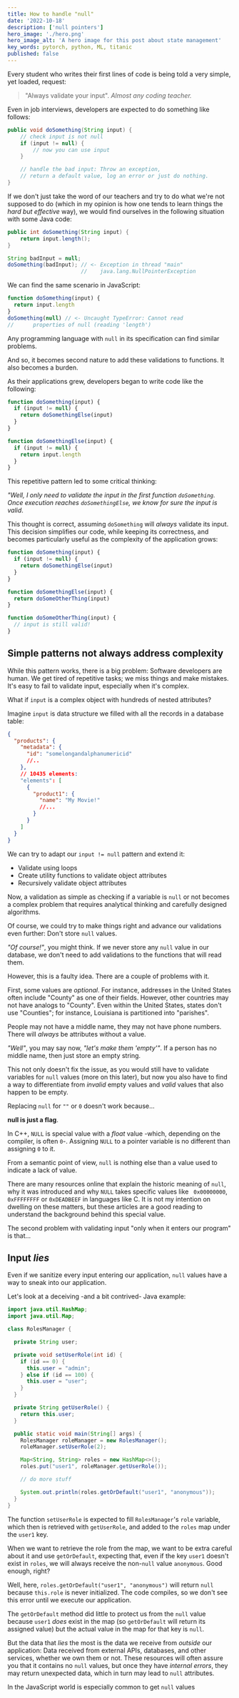 ```yaml
---
title: How to handle "null"
date: '2022-10-18'
description: ['null pointers']
hero_image: './hero.png'
hero_image_alt: 'A hero image for this post about state management'
key_words: pytorch, python, ML, titanic
published: false
---
```


Every student who writes their first lines of code is being told a very simple, yet loaded, request:

> "Always validate your input".
> _Almost any coding teacher._

Even in job interviews, developers are expected to do something like follows:

```java
public void doSomething(String input) {
    // check input is not null
    if (input != null) {
        // now you can use input
    }

    // handle the bad input: Throw an exception,
    // return a default value, log an error or just do nothing.
}
```

If we don't just take the word of our teachers and try to do what we're not supposed to do (which in my opinion is how one tends to learn things the _hard but effective_ way), we would find ourselves in the following situation with some Java code:

```java
public int doSomething(String input) {
    return input.length();
}

String badInput = null;
doSomething(badInput); // <- Exception in thread "main"
                       //    java.lang.NullPointerException
```

We can find the same scenario in JavaScript:

```js
function doSomething(input) {
  return input.length
}
doSomething(null) // <- Uncaught TypeError: Cannot read
//      properties of null (reading 'length')
```

Any programming language with `null` in its specification can find similar problems.

And so, it becomes second nature to add these validations to functions. It also becomes a burden.

As their applications grew, developers began to write code like the following:

```js
function doSomething(input) {
  if (input != null) {
    return doSomethingElse(input)
  }
}

function doSomethingElse(input) {
  if (input != null) {
    return input.length
  }
}
```

This repetitive pattern led to some critical thinking:

_"Well, I only need to validate the input in the first function `doSomething`. Once execution reaches `doSomethingElse`, we know for sure the input is valid_.

This thought is correct, assuming `doSomething` will _always_ validate its input. This decision simplifies our code, while keeping its correctness, and becomes particularly useful as the complexity of the application grows:

```js
function doSomething(input) {
  if (input != null) {
    return doSomethingElse(input)
  }
}

function doSomethingElse(input) {
  return doSomeOtherThing(input)
}

function doSomeOtherThing(input) {
  // input is still valid!
}
```

## Simple patterns not always address complexity

While this pattern works, there is a big problem: Software developers are human. We get tired of repetitive tasks; we miss things and make mistakes. It's easy to fail to validate input, especially when it's complex.

What if `input` is a complex object with hundreds of nested attributes?

Imagine `input` is data structure we filled with all the records in a database table:

```json
{
  "products": {
    "metadata": {
      "id": "somelongandalphanumericid"
      //..
    },
    // 10435 elements:
    "elements": [
      {
        "product1": {
          "name": "My Movie!"
          //...
        }
      }
    ]
  }
}
```

We can try to adapt our `input != null` pattern and extend it:

- Validate using loops
- Create utility functions to validate object attributes
- Recursively validate object attributes

Now, a validation as simple as checking if a variable is `null` or not becomes a complex problem that requires analytical thinking and carefully designed algorithms.

Of course, we could try to make things right and advance our validations even further: Don't store `null` values.

_"Of course!"_, you might think. If we never store any `null` value in our database, we don't need to add validations to the functions that will read them.

However, this is a faulty idea. There are a couple of problems with it.

First, some values are _optional_. For instance, addresses in the United States often include "County" as one of their fields. However, other countries may not have analogs to "County". Even within the United States, states don't use "Counties"; for instance, Louisiana is partitioned into "parishes".

People may not have a middle name, they may not have phone numbers. There will _always_ be attributes without a value.

_"Well"_, you may say now, _"let's make them 'empty'"_. If a person has no middle name, then just store an empty string.

This not only doesn't fix the issue, as you would still have to validate variables for `null` values (more on this later), but now you also have to find a way to differentiate from _invalid_ empty values and _valid_ values that also happen to be empty.

Replacing `null` for `""` or `0` doesn't work because...

**null is just a flag**.

In C++, `NULL` is special value with a _float_ value -which, depending on the compiler, is often `0`-. Assigning `NULL` to a pointer variable is no different than assigning `0` to it.

From a semantic point of view, `null` is nothing else than a value used to indicate a lack of value.

There are many resources online that explain the historic meaning of `null`, why it was introduced and why `NULL` takes specific values like ` 0x00000000`, `0xFFFFFFFF` or `0xDEADBEEF` in languages like C. It is not my intention on dwelling on these matters, but these articles are a good reading to understand the background behind this special value.

The second problem with validating input "only when it enters our program" is that...

## Input _lies_

Even if we sanitize every input entering our application, `null` values have a way to sneak into our application.

Let's look at a deceiving -and a bit contrived- Java example:

```java
import java.util.HashMap;
import java.util.Map;

class RolesManager {

  private String user;

  private void setUserRole(int id) {
    if (id == 0) {
      this.user = "admin";
    } else if (id == 100) {
      this.user = "user";
    }
  }

  private String getUserRole() {
    return this.user;
  }

  public static void main(String[] args) {
    RolesManager roleManager = new RolesManager();
    roleManager.setUserRole(2);

    Map<String, String> roles = new HashMap<>();
    roles.put("user1", roleManager.getUserRole());

    // do more stuff

    System.out.println(roles.getOrDefault("user1", "anonymous"));
  }
}


```

The function `setUserRole` is expected to fill `RolesManager`'s `role` variable, which then is retrieved with `getUserRole`, and added to the `roles` map under the `user1` key.

When we want to retrieve the role from the map, we want to be extra careful about it and use `getOrDefault`, expecting that, even if the key `user1` doesn't exist in `roles`, we will always receive the non-`null` value `anonymous`. Good enough, right?

Well, here, `roles.getOrDefault("user1", "anonymous")` will return `null` because `this.role` is never initialized. The code compiles, so we don't see this error until we execute our application.

The `getOrDefault` method did little to protect us from the `null` value because `user1` _does_ exist in the map (so `getOrDefault` will return its assigned value) but the actual value in the map for that key is `null`.

But the data that _lies_ the most is the data we receive from _outside_ our application: Data received from external APIs, databases, and other services, whether we own them or not. These resources will often assure you that it contains no `null` values, but once they have _internal errors_, they may return unexpected data, which in turn may lead to `null` attributes.

In the JavaScript world is especially common to get `null` values

